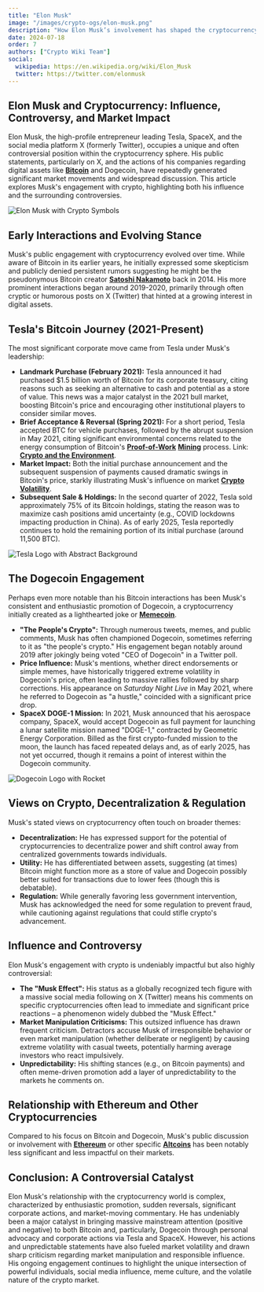 ```yaml
---
title: "Elon Musk"
image: "/images/crypto-ogs/elon-musk.png"
description: "How Elon Musk’s involvement has shaped the cryptocurrency world, from Bitcoin to Dogecoin."
date: 2024-07-18
order: 7
authors: ["Crypto Wiki Team"]
social:
  wikipedia: https://en.wikipedia.org/wiki/Elon_Musk
  twitter: https://twitter.com/elonmusk
---
```


## **Elon Musk and Cryptocurrency: Influence, Controversy, and Market Impact**

Elon Musk, the high-profile entrepreneur leading Tesla, SpaceX, and the social media platform X (formerly Twitter), occupies a unique and often controversial position within the cryptocurrency sphere. His public statements, particularly on X, and the actions of his companies regarding digital assets like **[Bitcoin](/posts/what-is-bitcoin)** and Dogecoin, have repeatedly generated significant market movements and widespread discussion. This article explores Musk's engagement with crypto, highlighting both his influence and the surrounding controversies.

![Elon Musk with Crypto Symbols](/images/posts/elon-musk.png)

## **Early Interactions and Evolving Stance**

Musk's public engagement with cryptocurrency evolved over time. While aware of Bitcoin in its earlier years, he initially expressed some skepticism and publicly denied persistent rumors suggesting he might be the pseudonymous Bitcoin creator **[Satoshi Nakamoto](/crypto-ogs/satoshi-nakamoto)** back in 2014. His more prominent interactions began around 2019-2020, primarily through often cryptic or humorous posts on X (Twitter) that hinted at a growing interest in digital assets.

## **Tesla's Bitcoin Journey (2021-Present)**

The most significant corporate move came from Tesla under Musk's leadership:

- **Landmark Purchase (February 2021):** Tesla announced it had purchased $1.5 billion worth of Bitcoin for its corporate treasury, citing reasons such as seeking an alternative to cash and potential as a store of value. This news was a major catalyst in the 2021 bull market, boosting Bitcoin's price and encouraging other institutional players to consider similar moves.
- **Brief Acceptance & Reversal (Spring 2021):** For a short period, Tesla accepted BTC for vehicle purchases, followed by the abrupt suspension in May 2021, citing significant environmental concerns related to the energy consumption of Bitcoin's **[Proof-of-Work](/posts/what-is-proof-of-work)** **[Mining](/posts/is-bitcoin-mining-still-profitable)** process. Link: **[Crypto and the Environment](/posts/crypto-and-the-environment)**.
- **Market Impact:** Both the initial purchase announcement and the subsequent suspension of payments caused dramatic swings in Bitcoin's price, starkly illustrating Musk's influence on market **[Crypto Volatility](/posts/crypto-volatility)**.
- **Subsequent Sale & Holdings:** In the second quarter of 2022, Tesla sold approximately 75% of its Bitcoin holdings, stating the reason was to maximize cash positions amid uncertainty (e.g., COVID lockdowns impacting production in China). As of early 2025, Tesla reportedly continues to hold the remaining portion of its initial purchase (around 11,500 BTC).

![Tesla Logo with Abstract Background](/images/posts/tesla.jpg)

## **The Dogecoin Engagement**

Perhaps even more notable than his Bitcoin interactions has been Musk's consistent and enthusiastic promotion of Dogecoin, a cryptocurrency initially created as a lighthearted joke or **[Memecoin](/posts/what-are-memecoins)**.

- **"The People's Crypto":** Through numerous tweets, memes, and public comments, Musk has often championed Dogecoin, sometimes referring to it as "the people's crypto." His engagement began notably around 2019 after jokingly being voted "CEO of Dogecoin" in a Twitter poll.
- **Price Influence:** Musk's mentions, whether direct endorsements or simple memes, have historically triggered extreme volatility in Dogecoin's price, often leading to massive rallies followed by sharp corrections. His appearance on _Saturday Night Live_ in May 2021, where he referred to Dogecoin as "a hustle," coincided with a significant price drop.
- **SpaceX DOGE-1 Mission:** In 2021, Musk announced that his aerospace company, SpaceX, would accept Dogecoin as full payment for launching a lunar satellite mission named "DOGE-1," contracted by Geometric Energy Corporation. Billed as the first crypto-funded mission to the moon, the launch has faced repeated delays and, as of early 2025, has not yet occurred, though it remains a point of interest within the Dogecoin community.

![Dogecoin Logo with Rocket](/images/posts/dogecoin.jpg)

## **Views on Crypto, Decentralization & Regulation**

Musk's stated views on cryptocurrency often touch on broader themes:

- **Decentralization:** He has expressed support for the potential of cryptocurrencies to decentralize power and shift control away from centralized governments towards individuals.
- **Utility:** He has differentiated between assets, suggesting (at times) Bitcoin might function more as a store of value and Dogecoin possibly better suited for transactions due to lower fees (though this is debatable).
- **Regulation:** While generally favoring less government intervention, Musk has acknowledged the need for some regulation to prevent fraud, while cautioning against regulations that could stifle crypto's advancement.

## **Influence and Controversy**

Elon Musk's engagement with crypto is undeniably impactful but also highly controversial:

- **The "Musk Effect":** His status as a globally recognized tech figure with a massive social media following on X (Twitter) means his comments on specific cryptocurrencies often lead to immediate and significant price reactions – a phenomenon widely dubbed the "Musk Effect."
- **Market Manipulation Criticisms:** This outsized influence has drawn frequent criticism. Detractors accuse Musk of irresponsible behavior or even market manipulation (whether deliberate or negligent) by causing extreme volatility with casual tweets, potentially harming average investors who react impulsively.
- **Unpredictability:** His shifting stances (e.g., on Bitcoin payments) and often meme-driven promotion add a layer of unpredictability to the markets he comments on.

## **Relationship with Ethereum and Other Cryptocurrencies**

Compared to his focus on Bitcoin and Dogecoin, Musk's public discussion or involvement with **[Ethereum](/posts/what-is-ethereum)** or other specific **[Altcoins](/posts/what-are-altcoins)** has been notably less significant and less impactful on their markets.

## **Conclusion: A Controversial Catalyst**

Elon Musk's relationship with the cryptocurrency world is complex, characterized by enthusiastic promotion, sudden reversals, significant corporate actions, and market-moving commentary. He has undeniably been a major catalyst in bringing massive mainstream attention (positive and negative) to both Bitcoin and, particularly, Dogecoin through personal advocacy and corporate actions via Tesla and SpaceX. However, his actions and unpredictable statements have also fueled market volatility and drawn sharp criticism regarding market manipulation and responsible influence. His ongoing engagement continues to highlight the unique intersection of powerful individuals, social media influence, meme culture, and the volatile nature of the crypto market.
